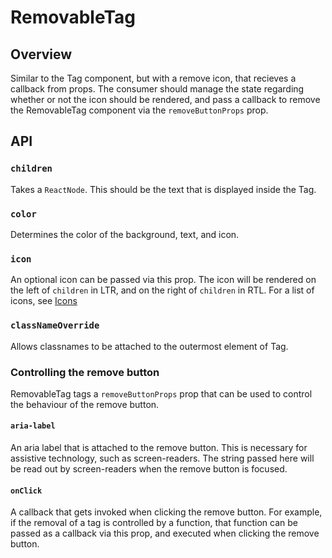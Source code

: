 
<Meta of={RemovableTagStories} />

# RemovableTag

<ResourceLinks
  sourceCode="https://github.com/cultureamp/kaizen-design-system/tree/main/packages/components/src/__future__/Tag/RemovableTag.tsx"
/>

<KaioNotification />

<Installation
  installCommand="yarn add @kaizen/components"
  importStatement="import { RemovableTag } from `@kaizen/components/future`"
/>

## Overview

Similar to the Tag component, but with a remove icon, that recieves a callback from props.
The consumer should manage the state regarding whether or not the icon should be rendered,
and pass a callback to remove the RemovableTag component via the `removeButtonProps` prop.

## API

<Canvas of={RemovableTagStories.Playground} />
<Controls of={RemovableTagStories.Playground} />

### `children`

Takes a `ReactNode`. This should be the text that is displayed inside the Tag.

<Canvas of={RemovableTagStories.Children} />

### `color`

Determines the color of the background, text, and icon.

<Canvas of={RemovableTagStories.Color} />

### `icon`

An optional icon can be passed via this prop. The icon will be rendered on the left of `children`
in LTR, and on the right of `children` in RTL. For a list of icons, see [Icons](?path=/story/components-icons--sticker-sheet-default)

### `classNameOverride`

Allows classnames to be attached to the outermost element of Tag.

<Canvas of={RemovableTagStories.ClassNameOverride} />

### Controlling the remove button

RemovableTag tags a `removeButtonProps` prop that can be used to control the behaviour of the remove button.

#### `aria-label`

An aria label that is attached to the remove button. This is necessary for assistive technology, such as screen-readers.
The string passed here will be read out by screen-readers when the remove button is focused.

#### `onClick`

A callback that gets invoked when clicking the remove button.
For example, if the removal of a tag is controlled by a function, that function can
be passed as a callback via this prop, and executed when clicking the remove button.

